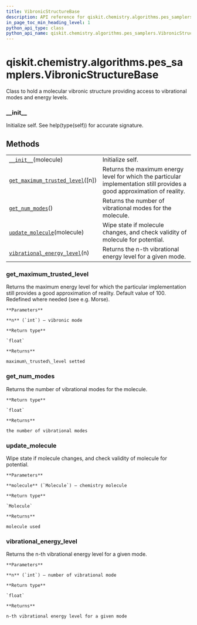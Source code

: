 ```yaml
---
title: VibronicStructureBase
description: API reference for qiskit.chemistry.algorithms.pes_samplers.VibronicStructureBase
in_page_toc_min_heading_level: 1
python_api_type: class
python_api_name: qiskit.chemistry.algorithms.pes_samplers.VibronicStructureBase
---
```


# qiskit.chemistry.algorithms.pes\_samplers.VibronicStructureBase

<Class id="qiskit.chemistry.algorithms.pes_samplers.VibronicStructureBase" isDedicatedPage={true} github="https://github.com/qiskit-community/qiskit-aqua/tree/stable/0.9/qiskit/chemistry/algorithms/pes_samplers/potentials/potential_base.py" signature="VibronicStructureBase(molecule)">
  Class to hold a molecular vibronic structure providing access to vibrational modes and energy levels.

  ### \_\_init\_\_

  <Function id="qiskit.chemistry.algorithms.pes_samplers.VibronicStructureBase.__init__" name="__init__" signature="__init__(molecule)">
    Initialize self. See help(type(self)) for accurate signature.
  </Function>

  ## Methods

  |                                                                                                                                                                                                                           |                                                                                                                          |
  | ------------------------------------------------------------------------------------------------------------------------------------------------------------------------------------------------------------------------- | ------------------------------------------------------------------------------------------------------------------------ |
  | [`__init__`](#qiskit.chemistry.algorithms.pes_samplers.VibronicStructureBase.__init__ "qiskit.chemistry.algorithms.pes_samplers.VibronicStructureBase.__init__")(molecule)                                                | Initialize self.                                                                                                         |
  | [`get_maximum_trusted_level`](#qiskit.chemistry.algorithms.pes_samplers.VibronicStructureBase.get_maximum_trusted_level "qiskit.chemistry.algorithms.pes_samplers.VibronicStructureBase.get_maximum_trusted_level")(\[n]) | Returns the maximum energy level for which the particular implementation still provides a good approximation of reality. |
  | [`get_num_modes`](#qiskit.chemistry.algorithms.pes_samplers.VibronicStructureBase.get_num_modes "qiskit.chemistry.algorithms.pes_samplers.VibronicStructureBase.get_num_modes")()                                         | Returns the number of vibrational modes for the molecule.                                                                |
  | [`update_molecule`](#qiskit.chemistry.algorithms.pes_samplers.VibronicStructureBase.update_molecule "qiskit.chemistry.algorithms.pes_samplers.VibronicStructureBase.update_molecule")(molecule)                           | Wipe state if molecule changes, and check validity of molecule for potential.                                            |
  | [`vibrational_energy_level`](#qiskit.chemistry.algorithms.pes_samplers.VibronicStructureBase.vibrational_energy_level "qiskit.chemistry.algorithms.pes_samplers.VibronicStructureBase.vibrational_energy_level")(n)       | Returns the n-th vibrational energy level for a given mode.                                                              |

  ### get\_maximum\_trusted\_level

  <Function id="qiskit.chemistry.algorithms.pes_samplers.VibronicStructureBase.get_maximum_trusted_level" name="get_maximum_trusted_level" signature="get_maximum_trusted_level(n=0)">
    Returns the maximum energy level for which the particular implementation still provides a good approximation of reality. Default value of 100. Redefined where needed (see e.g. Morse).

    **Parameters**

    **n** (`int`) – vibronic mode

    **Return type**

    `float`

    **Returns**

    maximum\_trusted\_level setted
  </Function>

  ### get\_num\_modes

  <Function id="qiskit.chemistry.algorithms.pes_samplers.VibronicStructureBase.get_num_modes" name="get_num_modes" signature="abstract get_num_modes()">
    Returns the number of vibrational modes for the molecule.

    **Return type**

    `float`

    **Returns**

    the number of vibrational modes
  </Function>

  ### update\_molecule

  <Function id="qiskit.chemistry.algorithms.pes_samplers.VibronicStructureBase.update_molecule" name="update_molecule" signature="update_molecule(molecule)">
    Wipe state if molecule changes, and check validity of molecule for potential.

    **Parameters**

    **molecule** (`Molecule`) – chemistry molecule

    **Return type**

    `Molecule`

    **Returns**

    molecule used
  </Function>

  ### vibrational\_energy\_level

  <Function id="qiskit.chemistry.algorithms.pes_samplers.VibronicStructureBase.vibrational_energy_level" name="vibrational_energy_level" signature="abstract vibrational_energy_level(n)">
    Returns the n-th vibrational energy level for a given mode.

    **Parameters**

    **n** (`int`) – number of vibrational mode

    **Return type**

    `float`

    **Returns**

    n-th vibrational energy level for a given mode
  </Function>
</Class>

